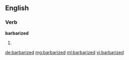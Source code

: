 ==English==

===Verb===
'''barbarized'''

# {{past of|[[barbarize]]}}

[[de:barbarized]]
[[mg:barbarized]]
[[ml:barbarized]]
[[vi:barbarized]]